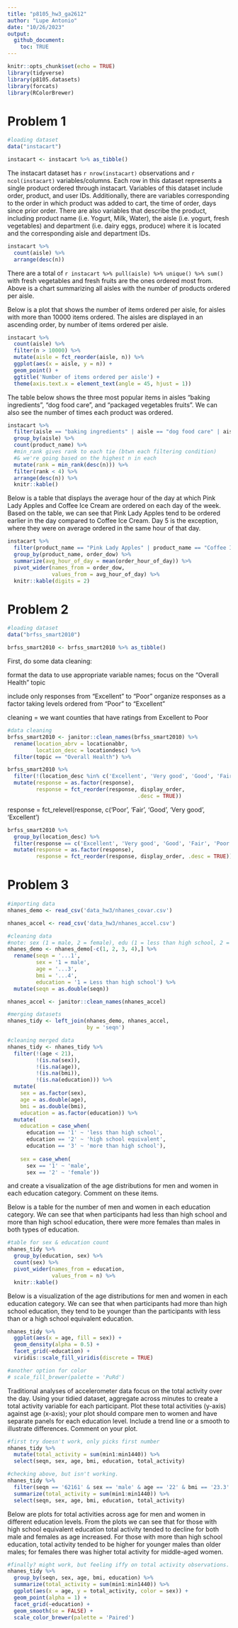 ```yaml
---
title: "p8105_hw3_ga2612"
author: "Lupe Antonio"
date: "10/26/2023"
output: 
  github_document:
    toc: TRUE
---
```


```r
knitr::opts_chunk$set(echo = TRUE)
library(tidyverse)
library(p8105.datasets)
library(forcats)
library(RColorBrewer)
```

# Problem 1

```r
#loading dataset
data("instacart")

instacart <- instacart %>% as_tibble()
```

The instacart dataset has `r nrow(instacart)` observations and `r ncol(instacart)` variables/columns. Each row in this dataset represents a single product ordered through instacart. Variables of this dataset include order, product, and user IDs. Additionally, there are variables corresponding to the order in which product was added to cart, the time of order, days since prior order. There are also variables that describe the product, including product name (i.e. Yogurt, Milk, Water), the aisle (i.e. yogurt, fresh vegetables) and department (i.e. dairy eggs, produce) where it is located and the corresponding aisle and department IDs. 


```r
instacart %>%
  count(aisle) %>%
  arrange(desc(n))
```

There are a total of `r instacart %>% pull(aisle) %>% unique() %>% sum()` with fresh vegetables and fresh fruits are the ones ordered most from. Above is a chart summarizing all aisles with the number of products ordered per aisle. 


Below is a plot that shows the number of items ordered per aisle, for aisles with more than 10000 items ordered. The aisles are displayed in an ascending order, by number of items ordered per aisle. 

```r
instacart %>%
  count(aisle) %>%
  filter(n > 10000) %>%
  mutate(aisle = fct_reorder(aisle, n)) %>%
  ggplot(aes(x = aisle, y = n)) +
  geom_point() +
  ggtitle('Number of items ordered per aisle') +
  theme(axis.text.x = element_text(angle = 45, hjust = 1))
```


The table below shows the three most popular items in aisles "baking ingredients", "dog food care", and "packaged vegetables fruits". We can also see the number of times each product was ordered.

```r
instacart %>%  
  filter(aisle == "baking ingredients" | aisle == "dog food care" | aisle == "packaged vegetables fruits") %>%
  group_by(aisle) %>%
  count(product_name) %>%
  #min_rank gives rank to each tie (btwn each filtering condition)
  #& we're going based on the highest n in each
  mutate(rank = min_rank(desc(n))) %>%
  filter(rank < 4) %>%
  arrange(desc(n)) %>%
  knitr::kable()
```


Below is a table that displays the average hour of the day at which Pink Lady Apples and Coffee Ice Cream are ordered on each day of the week. Based on the table, we can see that Pink Lady Apples tend to be ordered earlier in the day compared to Coffee Ice Cream. Day 5 is the exception, where they were on average ordered in the same hour of that day. 

```r
instacart %>%
  filter(product_name == "Pink Lady Apples" | product_name == "Coffee Ice Cream") %>%
  group_by(product_name, order_dow) %>%
  summarize(avg_hour_of_day = mean(order_hour_of_day)) %>%
  pivot_wider(names_from = order_dow,
              values_from = avg_hour_of_day) %>%
  knitr::kable(digits = 2)
```


# Problem 2

```r
#loading dataset
data("brfss_smart2010")

brfss_smart2010 <- brfss_smart2010 %>% as_tibble()
```

First, do some data cleaning:

format the data to use appropriate variable names;
focus on the “Overall Health” topic

include only responses from “Excellent” to “Poor”
organize responses as a factor taking levels ordered from “Poor” to “Excellent”


cleaning = we want counties that have ratings from Excellent to Poor
```r
#data cleaning
brfss_smart2010 <- janitor::clean_names(brfss_smart2010) %>%
  rename(location_abrv = locationabbr,
         location_desc = locationdesc) %>%
  filter(topic == "Overall Health") %>%

```


```r
brfss_smart2010 %>%
  filter(!(location_desc %in% c('Excellent', 'Very good', 'Good', 'Fair', 'Poor'))) %>%
  mutate(response = as.factor(response),
         response = fct_reorder(response, display_order,
                                         .desc = TRUE))
```
response = fct_relevel(response, c('Poor', 'Fair', 'Good', 'Very good', 'Excellent')

```r
brfss_smart2010 %>%
  group_by(location_desc) %>%
  filter(response == c('Excellent', 'Very good', 'Good', 'Fair', 'Poor')) %>%
  mutate(response = as.factor(response),
         response = fct_reorder(response, display_order, .desc = TRUE))
```



# Problem 3

```r
#importing data
nhanes_demo <- read_csv('data_hw3/nhanes_covar.csv')

nhanes_accel <- read_csv('data_hw3/nhanes_accel.csv')
```

```r
#cleaning data
#note: sex (1 = male, 2 = female), edu (1 = less than high school, 2 = high school equiv, 3 = more than high)
nhanes_demo <- nhanes_demo[-c(1, 2, 3, 4),] %>%
  rename(seqn = '...1',
         sex = '1 = male',
         age = '...3',
         bmi = '...4',
         education = '1 = Less than high school') %>%
  mutate(seqn = as.double(seqn))

nhanes_accel <- janitor::clean_names(nhanes_accel)
```

```r
#merging datasets
nhanes_tidy <- left_join(nhanes_demo, nhanes_accel,
                         by = 'seqn')

#cleaning merged data
nhanes_tidy <- nhanes_tidy %>%
  filter(!(age < 21),
         !(is.na(sex)),
         !(is.na(age)),
         !(is.na(bmi)),
         !(is.na(education))) %>%
  mutate(
    sex = as.factor(sex),
    age = as.double(age),
    bmi = as.double(bmi),
    education = as.factor(education)) %>%
  mutate(
    education = case_when(
      education == '1' ~ 'less than high school',
      education == '2' ~ 'high school equivalent',
      education == '3' ~ 'more than high school'),
      
    sex = case_when(
      sex == '1' ~ 'male',
      sex == '2' ~ 'female'))
```

and create a visualization of the age distributions for men and women in each education category. Comment on these items.

Below is a table for the number of men and women in each education category. We can see that when participants had less than high school and more than high school education, there were more females than males in both types of education. 

```r
#table for sex & education count
nhanes_tidy %>%
  group_by(education, sex) %>%
  count(sex) %>%
  pivot_wider(names_from = education,
              values_from = n) %>%
  knitr::kable()
```


Below is a visualization of the age distributions for men and women in each education category. We can see that when participants had more than high school education, they tend to be younger than the participants with less than or a high school equivalent education. 

```r
nhanes_tidy %>%
  ggplot(aes(x = age, fill = sex)) +
  geom_density(alpha = 0.5) +
  facet_grid(~education) +
  viridis::scale_fill_viridis(discrete = TRUE)

#another option for color
# scale_fill_brewer(palette = 'PuRd') 
```

Traditional analyses of accelerometer data focus on the total activity over the day. Using your tidied dataset, aggregate across minutes to create a total activity variable for each participant. Plot these total activities (y-axis) against age (x-axis); your plot should compare men to women and have separate panels for each education level. Include a trend line or a smooth to illustrate differences. Comment on your plot.


```r
#first try doesn't work, only picks first number
nhanes_tidy %>%
  mutate(total_activity = sum(min1:min1440)) %>%
  select(seqn, sex, age, bmi, education, total_activity)
```


```r
#checking above, but isn't working. 
nhanes_tidy %>%
  filter(seqn == '62161' & sex == 'male' & age == '22' & bmi == '23.3' & education == 'high school equivalent') %>%
  summarize(total_activity = sum(min1:min1440)) %>%
  select(seqn, sex, age, bmi, education, total_activity)
```



Below are plots for total activities across age for men and women in different education levels. From the plots we can see that for those with high school equivalent education total activity tended to decline for both male and females as age increased. For those with more than high school education, total activity tended to be higher for younger males than older males; for females there was higher total activity for middle-aged women. 

```r
#finally? might work, but feeling iffy on total activity observations. 
nhanes_tidy %>%
  group_by(seqn, sex, age, bmi, education) %>%
  summarize(total_activity = sum(min1:min1440)) %>%
  ggplot(aes(x = age, y = total_activity, color = sex)) +
  geom_point(alpha = 1) +
  facet_grid(~education) +
  geom_smooth(se = FALSE) +
  scale_color_brewer(palette = 'Paired')
```






